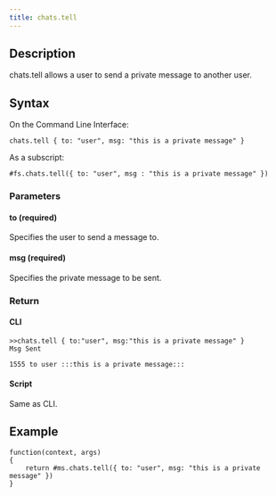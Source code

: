 ```yaml
---
title: chats.tell
---
```


## Description

chats.tell allows a user to send a private message to another user.

## Syntax

On the Command Line Interface:

```
chats.tell { to: "user", msg: "this is a private message" }
```

As a subscript:

```
#fs.chats.tell({ to: "user", msg : "this is a private message" })
```

### Parameters

#### to (required)

Specifies the user to send a message to.

#### msg (required)

Specifies the private message to be sent.

### Return

#### CLI

```
>>chats.tell { to:"user", msg:"this is a private message" }
Msg Sent

1555 to user :::this is a private message:::
```

#### Script

Same as CLI.

## Example

```
function(context, args)
{
	return #ms.chats.tell({ to: "user", msg: "this is a private message" })
}

```
